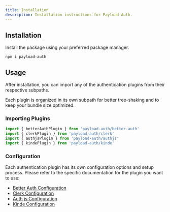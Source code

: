 ```yaml
---
title: Installation
description: Installation instructions for Payload Auth.
---
```


## Installation

Install the package using your preferred package manager.

```package-install
npm i payload-auth
```

## Usage

After installation, you can import any of the authentication plugins from their respective subpaths. 

<Callout>Each plugin is organized in its own subpath for better tree-shaking and to keep your bundle size optimized.</Callout>

### Importing Plugins

```ts
import { betterAuthPlugin } from 'payload-auth/better-auth'
import { clerkPlugin } from 'payload-auth/clerk'
import { authjsPlugin } from 'payload-auth/authjs'
import { kindePlugin } from 'payload-auth/kinde'
```

### Configuration

Each authentication plugin has its own configuration options and setup process. Please refer to the specific documentation for the plugin you want to use:

- [Better Auth Configuration](/docs/better-auth/installation)
- [Clerk Configuration](/docs/clerk/installation)
- [Auth.js Configuration](/docs/authjs/installation)
- [Kinde Configuration](/docs/kinde/installation)




